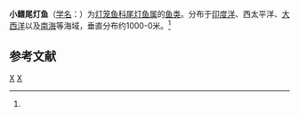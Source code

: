 {{Speciesbox
| taxon = Triphoturus micropterus
| binomial_authority = (Brauer, 1906)<ref name='id5600'>{{cite web| url =http://www.bioinfo.cn/db05/BjdwSpecies.php?action=view&id=5600| title =小鳍尾灯鱼| work =《中国动物物种编目数据库》| publisher =中国科学院微生物研究所| author =中国科学院动物研究所| accessdate =2009-04-11| deadurl =yes| archiveurl =https://web.archive.org/web/20160305055637/http://www.bioinfo.cn/db05/BjdwSpecies.php?action=view&id=5600| archivedate =2016-03-05}}</ref>
}}

'''小鳍尾灯鱼'''（[[学名|学名]]：{{lang|la|''Triphoturus micropterus''}}）为[[灯笼鱼科|灯笼鱼科]][[尾灯鱼属|尾灯鱼属]]的[[鱼类|鱼类]]。分布于[[印度洋|印度洋]]、西太平洋、[[大西洋|大西洋]]以及[[南海|南海]]等海域，垂直分布约1000-0米。<ref name='id5600'/>

== 参考文献 ==
{{reflist}}

{{Taxonbar|from=Q11035617}}

[[Category:尾灯鱼属|X]]
[[Category:1906年描述的动物|X]]


{{灯笼鱼目小作品}}